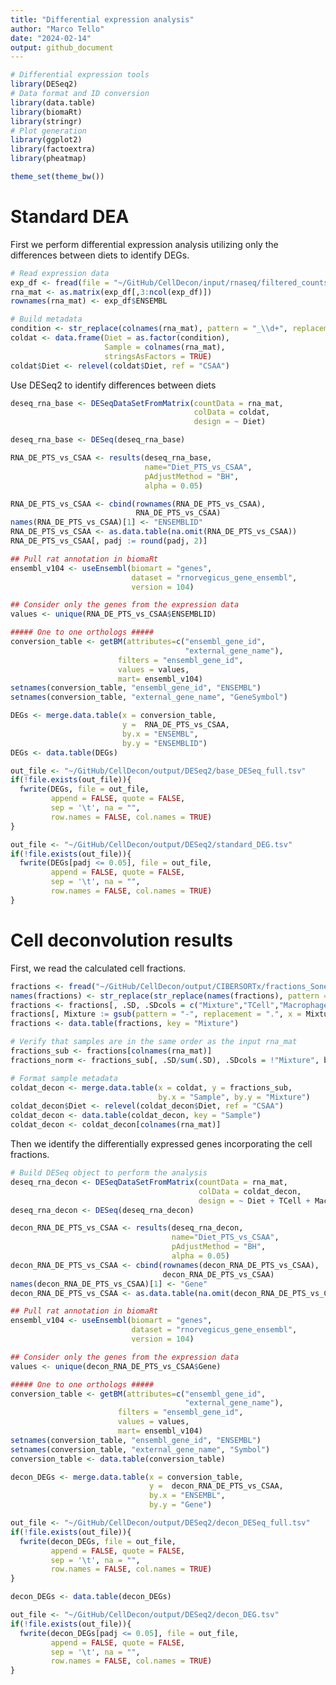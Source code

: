 ```yaml
---
title: "Differential expression analysis"
author: "Marco Tello"
date: "2024-02-14"
output: github_document
---
```


```r
# Differential expression tools
library(DESeq2)
# Data format and ID conversion
library(data.table)
library(biomaRt)
library(stringr)
# Plot generation 
library(ggplot2)
library(factoextra)
library(pheatmap)

theme_set(theme_bw())
```

# Standard DEA

First we perform differential expression analysis utilizing only the differences between diets to identify DEGs. 

```r
# Read expression data
exp_df <- fread(file = "~/GitHub/CellDecon/input/rnaseq/filtered_counts_Rnorv6.tsv")
rna_mat <- as.matrix(exp_df[,3:ncol(exp_df)])
rownames(rna_mat) <- exp_df$ENSEMBL

# Build metadata
condition <- str_replace(colnames(rna_mat), pattern = "_\\d+", replacement = "") 
coldat <- data.frame(Diet = as.factor(condition),
                     Sample = colnames(rna_mat), 
                     stringsAsFactors = TRUE)
coldat$Diet <- relevel(coldat$Diet, ref = "CSAA")

```


Use DESeq2 to identify differences between diets 

```r
deseq_rna_base <- DESeqDataSetFromMatrix(countData = rna_mat,
                                         colData = coldat,
                                         design = ~ Diet)

deseq_rna_base <- DESeq(deseq_rna_base)

RNA_DE_PTS_vs_CSAA <- results(deseq_rna_base, 
                              name="Diet_PTS_vs_CSAA",
                              pAdjustMethod = "BH", 
                              alpha = 0.05)

RNA_DE_PTS_vs_CSAA <- cbind(rownames(RNA_DE_PTS_vs_CSAA),
                            RNA_DE_PTS_vs_CSAA)
names(RNA_DE_PTS_vs_CSAA)[1] <- "ENSEMBLID"
RNA_DE_PTS_vs_CSAA <- as.data.table(na.omit(RNA_DE_PTS_vs_CSAA))
RNA_DE_PTS_vs_CSAA[, padj := round(padj, 2)]

```

```r
## Pull rat annotation in biomaRt
ensembl_v104 <- useEnsembl(biomart = "genes",
                           dataset = "rnorvegicus_gene_ensembl",
                           version = 104)

## Consider only the genes from the expression data
values <- unique(RNA_DE_PTS_vs_CSAA$ENSEMBLID)

##### One to one orthologs #####
conversion_table <- getBM(attributes=c("ensembl_gene_id",
                                       "external_gene_name"),
                        filters = "ensembl_gene_id", 
                        values = values, 
                        mart= ensembl_v104)
setnames(conversion_table, "ensembl_gene_id", "ENSEMBL")
setnames(conversion_table, "external_gene_name", "GeneSymbol")

DEGs <- merge.data.table(x = conversion_table,
                         y =  RNA_DE_PTS_vs_CSAA, 
                         by.x = "ENSEMBL", 
                         by.y = "ENSEMBLID")
DEGs <- data.table(DEGs)

out_file <- "~/GitHub/CellDecon/output/DESeq2/base_DESeq_full.tsv"
if(!file.exists(out_file)){
  fwrite(DEGs, file = out_file, 
         append = FALSE, quote = FALSE, 
         sep = '\t', na = "",
         row.names = FALSE, col.names = TRUE)
}

out_file <- "~/GitHub/CellDecon/output/DESeq2/standard_DEG.tsv"
if(!file.exists(out_file)){
  fwrite(DEGs[padj <= 0.05], file = out_file, 
         append = FALSE, quote = FALSE, 
         sep = '\t', na = "",
         row.names = FALSE, col.names = TRUE)
}
```



# Cell deconvolution results


First, we read the calculated cell fractions. 

```r

fractions <- fread("~/GitHub/CellDecon/output/CIBERSORTx/fractions_Sone2one_Mone2one_newExp.txt")
names(fractions) <- str_replace(str_replace(names(fractions), pattern = " Lineage", replacement = ""),pattern = " ", replacement = "")
fractions <- fractions[, .SD, .SDcols = c("Mixture","TCell","Macrophage","BCell","Neutrophil")]
fractions[, Mixture := gsub(pattern = "-", replacement = ".", x = Mixture)]
fractions <- data.table(fractions, key = "Mixture")

# Verify that samples are in the same order as the input rna_mat
fractions_sub <- fractions[colnames(rna_mat)]
fractions_norm <- fractions_sub[, .SD/sum(.SD), .SDcols = !"Mixture", by = Mixture]

# Format sample metadata 
coldat_decon <- merge.data.table(x = coldat, y = fractions_sub, 
                                 by.x = "Sample", by.y = "Mixture")
coldat_decon$Diet <- relevel(coldat_decon$Diet, ref = "CSAA")
coldat_decon <- data.table(coldat_decon, key = "Sample")
coldat_decon <- coldat_decon[colnames(rna_mat)]

```


Then we identify the differentially expressed genes incorporating the cell fractions. 

```r
# Build DESeq object to perform the analysis
deseq_rna_decon <- DESeqDataSetFromMatrix(countData = rna_mat,
                                          colData = coldat_decon,
                                          design = ~ Diet + TCell + Macrophage + BCell + Neutrophil)
deseq_rna_decon <- DESeq(deseq_rna_decon)

decon_RNA_DE_PTS_vs_CSAA <- results(deseq_rna_decon, 
                                    name="Diet_PTS_vs_CSAA",
                                    pAdjustMethod = "BH", 
                                    alpha = 0.05)
decon_RNA_DE_PTS_vs_CSAA <- cbind(rownames(decon_RNA_DE_PTS_vs_CSAA),
                                  decon_RNA_DE_PTS_vs_CSAA)
names(decon_RNA_DE_PTS_vs_CSAA)[1] <- "Gene"
decon_RNA_DE_PTS_vs_CSAA <- as.data.table(na.omit(decon_RNA_DE_PTS_vs_CSAA))

```

```r

## Pull rat annotation in biomaRt
ensembl_v104 <- useEnsembl(biomart = "genes",
                           dataset = "rnorvegicus_gene_ensembl",
                           version = 104)

## Consider only the genes from the expression data
values <- unique(decon_RNA_DE_PTS_vs_CSAA$Gene)

##### One to one orthologs #####
conversion_table <- getBM(attributes=c("ensembl_gene_id",
                                       "external_gene_name"),
                        filters = "ensembl_gene_id", 
                        values = values, 
                        mart= ensembl_v104)
setnames(conversion_table, "ensembl_gene_id", "ENSEMBL")
setnames(conversion_table, "external_gene_name", "Symbol")
conversion_table <- data.table(conversion_table)

decon_DEGs <- merge.data.table(x = conversion_table,
                               y =  decon_RNA_DE_PTS_vs_CSAA, 
                               by.x = "ENSEMBL", 
                               by.y = "Gene")

out_file <- "~/GitHub/CellDecon/output/DESeq2/decon_DESeq_full.tsv"
if(!file.exists(out_file)){
  fwrite(decon_DEGs, file = out_file, 
         append = FALSE, quote = FALSE, 
         sep = '\t', na = "",
         row.names = FALSE, col.names = TRUE)
}

decon_DEGs <- data.table(decon_DEGs)

out_file <- "~/GitHub/CellDecon/output/DESeq2/decon_DEG.tsv"
if(!file.exists(out_file)){
  fwrite(decon_DEGs[padj <= 0.05], file = out_file, 
         append = FALSE, quote = FALSE, 
         sep = '\t', na = "",
         row.names = FALSE, col.names = TRUE)
}
```
